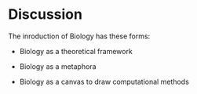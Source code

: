 # Discussion

The inroduction of Biology has these forms:

-   Biology as a theoretical framework

-   Biology as a metaphora

-   Biology as a canvas to draw computational methods
